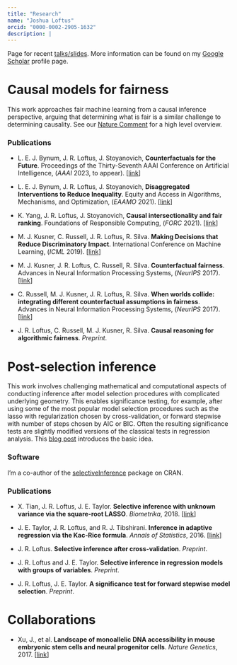 ```yaml
---
title: "Research"
name: "Joshua Loftus"
orcid: "0000-0002-2905-1632"
description: |
---
```


Page for recent [talks/slides](../../talks.html). More information can be found on my [Google Scholar](https://scholar.google.com/citations?user=SIbr3XUAAAAJ) profile page.


# Causal models for fairness

This work approaches fair machine learning from a causal inference perspective, arguing that determining what is fair is a similar challenge to determining causality. See our [Nature Comment](https://www.nature.com/articles/d41586-020-00274-3) for a high level overview.

### Publications

-   L. E. J. Bynum, J. R. Loftus, J. Stoyanovich, **Counterfactuals for the Future**. Proceedings of the Thirty-Seventh AAAI Conference on Artificial Intelligence, (*AAAI* 2023, to appear). \[[link](https://aaai.org/Conferences/AAAI-23/)\]

-   L. E. J. Bynum, J. R. Loftus, J. Stoyanovich, **Disaggregated Interventions to Reduce Inequality**. Equity and Access in Algorithms, Mechanisms, and Optimization, (*EAAMO* 2021). \[[link](https://dl.acm.org/doi/abs/10.1145/3465416.3483286)\]

-   K. Yang, J. R. Loftus, J. Stoyanovich, **Causal intersectionality and fair ranking**. Foundations of Responsible Computing, (*FORC* 2021). \[[link](https://drops.dagstuhl.de/opus/frontdoor.php?source_opus=13875)\]

-   M. J. Kusner, C. Russell, J. R. Loftus, R. Silva. **Making Decisions that Reduce Discriminatory Impact**. International Conference on Machine Learning, (*ICML* 2019). \[[link](http://proceedings.mlr.press/v97/kusner19a/kusner19a.pdf)\]

-   M. J. Kusner, J. R. Loftus, C. Russell, R. Silva. **Counterfactual fairness**. Advances in Neural Information Processing Systems, (*NeurIPS* 2017). \[[link](http://papers.nips.cc/paper/6995-counterfactual-fairness)\]

-   C. Russell, M. J. Kusner, J. R. Loftus, R. Silva. **When worlds collide: integrating different counterfactual assumptions in fairness**. Advances in Neural Information Processing Systems, (*NeurIPS* 2017). \[[link](http://papers.nips.cc/paper/7220-when-worlds-collide-integrating-different-counterfactual-assumptions-in-fairness)\]

-   J. R. Loftus, C. Russell, M. J. Kusner, R. Silva. **Causal reasoning for algorithmic fairness**. *Preprint*.

# Post-selection inference

This work involves challenging mathematical and computational aspects of conducting inference after model selection procedures with complicated underlying geometry. This enables significance testing, for example, after using some of the most popular model selection procedures such as the lasso with regularization chosen by cross-validation, or forward stepwise with number of steps chosen by AIC or BIC. Often the resulting significance tests are slightly modified versions of the classical tests in regression analysis. This [blog post](https://joshualoftus.com/posts/2020-12-22-a-conditional-approach-to-inference-after-model-selection/a-conditional-approach-to-inference-after-model-selection.html) introduces the basic idea.

### Software

I'm a co-author of the [selectiveInference](https://cran.r-project.org/web/packages/selectiveInference/) package on CRAN.

### Publications

-   X. Tian, J. R. Loftus, J. E. Taylor. **Selective inference with unknown variance via the square-root LASSO**. *Biometrika*, 2018. \[[link](https://academic.oup.com/biomet/article/105/4/755/5105991)\]

-   J. E. Taylor, J. R. Loftus, and R. J. Tibshirani. **Inference in adaptive regression via the Kac-Rice formula**. *Annals of Statistics*, 2016. \[[link](http://projecteuclid.org/euclid.aos/1458245734)\]

-   J. R. Loftus. **Selective inference after cross-validation**. *Preprint*.

-   J. R. Loftus and J. E. Taylor. **Selective inference in regression models with groups of variables**. *Preprint*.

-   J. R. Loftus, J. E. Taylor. **A significance test for forward stepwise model selection**. *Preprint*.

# Collaborations

-   Xu, J., et al. **Landscape of monoallelic DNA accessibility in mouse embryonic stem cells and neural progenitor cells**. *Nature Genetics*, 2017. \[[link](https://doi.org/10.1038/ng.3769)\]

